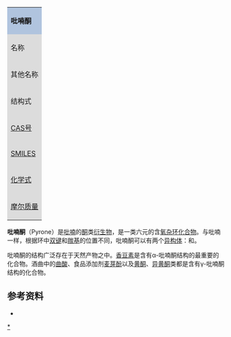 {| style="text-align:center; height:200px; font-size:90%" align="right" border="1" cellpadding="5" cellspacing="0"
|- 
| style="background:#B0C4DE" colspan="4" | '''吡喃酮'''
|- 
| style="background:#DCDCDC" align="left" | 名称
| α-吡喃酮 || γ-吡喃酮
|- 
| style="background:#DCDCDC" align="left" | 其他名称
| 2-吡喃酮
| 4-吡喃酮
|-
| style="background:#DCDCDC" align="left" | 结构式
| [[File:2-Pyranone.png|70px]] || [[File:4-Pyranone.png|70px]]
|- 
| style="background:#DCDCDC" align="left" | [[CAS号|CAS号]]
| <span class="reflink plainlinksneverexpand">[http://www.ncbi.nlm.nih.gov/sites/entrez?db=pccompound&cmd=search&term=504-31-4 504-31-4]</span> || <span class="reflink plainlinksneverexpand">[http://www.ncbi.nlm.nih.gov/sites/entrez?db=pccompound&cmd=search&term=108-97-4 108-97-4]</span>
|-
| style="background:#DCDCDC" align="left" | [[SMILES|SMILES]]
| C1=CC(=O)OC=C1 || C1=COC=CC1=O 
|-
| style="background:#DCDCDC" align="left" | [[化学式|化学式]]
| colspan="3" | C<sub>5</sub>H<sub>4</sub>O<sub>2</sub>
|-
| style="background:#DCDCDC" align="left" | [[摩尔质量|摩尔质量]]
| colspan="3" | 96.08 g·mol<sup>−1</sup>
|}

'''吡喃酮'''（Pyrone）是[[吡喃|吡喃]]的[[酮|酮]]类[[衍生物|衍生物]]，是一类六元的含[[氧|氧]][[杂环化合物|杂环化合物]]。与吡喃一样，根据环中[[双键|双键]]和[[羰基|羰基]]的位置不同，吡喃酮可以有两个[[异构体|异构体]]：{{le|α-吡喃酮|2-Pyrone}}和{{le|γ-吡喃酮|4-Pyrone}}。

吡喃酮的结构广泛存在于天然产物之中。[[香豆素|香豆素]]是含有α-吡喃酮结构的最重要的化合物。酒曲中的[[曲酸|曲酸]]、食品添加剂[[麦芽酚|麦芽酚]]以及[[黄酮|黄酮]]、[[异黄酮|异黄酮]]类都是含有γ-吡喃酮结构的化合物。

==参考资料==
* {{cite book en|title=Introduction to Organic Chemistry|author=Andrew Streitwieser, Jr. and Clayton H. Heathcock|edition=3rd ed.|pages=1038-1040|isbn=0-02-418140-4}}

{{环状化合物}}


[[Category:吡喃酮|*]]